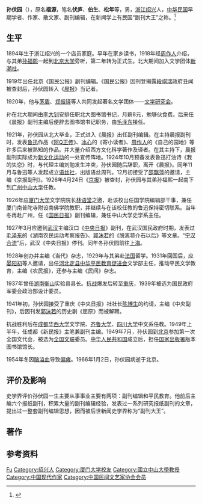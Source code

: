 {{Infobox_Person
| name = 孙伏园
|image= 
|box_width= 150px
|occupation=学者、作家、散文家
| period = 
|birth_name=福源
| other_names =伏庐、伯生、松年等
| Sex = 男
|birth_date= 1894年
|birth_place= {{QING-1889}}[[浙江|浙江]][[绍兴|绍兴]]
|death_date= {{death date and age|1966|1|2|1894}}
|death_place= {{CHN}}[[北京市|北京市]]
| nationality ={{PRC}}
| residence =
| party = 
|education= [[北京大学|北京大学]]
| religion =
|awards=
}}

'''孙伏园'''（{{bd|1894年||1966年|1月2日|catIdx=S孫}}），原名'''福源'''，笔名'''伏庐'''、'''伯生'''、'''松年'''等，男，[[浙江|浙江]][[绍兴|绍兴]]人，[[中华民国|中华民国]]早期学者、作家、散文家、副刊编辑，在新闻学上有民国“副刊大王”之称。<ref>{{Cite web|title=《京报副刊》研究|url=http://media.people.com.cn/GB/22114/42328/97951/6075773.html|accessdate=2020-01-16|work=传媒--人民网|archive-date=2020-04-13|archive-url=https://web.archive.org/web/20200413094454/http://media.people.com.cn/GB/22114/42328/97951/6075773.html|dead-url=yes}}</ref>

== 生平 ==
1894年生于浙江绍兴的一个店员家庭。早年在家乡读书，1918年经[[周作人|周作人]]介绍，与其弟[[孙福熙|孙福熙]]一起到[[北京大学|北京大学]]旁听，第二年转为正式生。北大期间加入文学团体[[新潮社|新潮社]]。

1919年出任北京《国民公报》副刊编辑。《国民公报》因刊登揭露[[段祺瑞|段祺瑞]]政府丑闻被查封后，孙伏园转入《[[晨报|晨报]]》当记者。

1920年，他与[[茅盾|茅盾]]、[[郑振铎|郑振铎]]等人共同发起著名文学团体——[[文学研究会|文学研究会]]。

孙在北大期间由[[李大钊|李大钊]]安排任职北大图书馆书记，月薪8元，勉够伙食费。后来任《晨报》副刊主编后便辞去图书馆书记职务，由[[毛泽东|毛泽东]]接任。

1921年，孙伏园从北大毕业，正式进入《晨报》出任副刊编辑。在主持晨报副刊时，发表[[鲁迅|鲁迅]]作品《[[阿Q正传|阿Q正传]]》、[[冰心|冰心]]的《寄小读者》、[[周作人|周作人]]的《自己的园地》等许多后来被熟知的作品。并大量介绍西方文化科学著作及译者。在其主持下，晨报副刊实际成为[[新文化运动|新文化运动]]的一处宣传阵地。1924年10月预备发表鲁迅打油诗《我的失恋》时，与代理主编刘勉发生冲突，孙伏园随后辞职，离开《晨报》。同年11月与鲁迅等人发起成立[[语丝社|语丝社]]，出版语丝周刊。12月初接受了[[邵飘萍|邵飘萍]]的邀请，主编《京报副刊》。1926年4月24日《[[京报|京报]]》被查封，孙伏园与其弟孙福熙一起南下到[[广州|广州]][[中山大学|中山大学]]任教。

1926年应[[厦门大学|厦门大学]]文学院院长[[林语堂|林语堂]]之邀，赴该校出任国学院编辑部干事，兼任厦门南普陀寺附设南佛学院教职，并继续与在该校任教的鲁迅保持密切联系。当年冬再赴广州，任《[[国民日报|国民日报]]》副刊编辑，兼任中山大学史学系主任。

1927年3月应邀到[[武汉|武汉]]主编汉口《[[中央日报|中央日报]]》副刊，在武汉国民政府时期，发表过[[毛泽东|毛泽东]]的《湖南农民运动考察报告》、[[郭沫若|郭沫若]]的《脱离蒋介石以后》等文章。“[[宁汉合流|宁汉合流]]”后，武汉《中央日报》停刊。同年冬孙伏园前往[[上海|上海]]。

1928年创办并主编《当代》杂志，1929年与其弟赴[[法国|法国]]留学。1931年回国后，应[[晏阳初|晏阳初]]等人邀请，出任[[河北|河北]][[定县|定县]][[中华平民教育促进会|中华平民教育促进会]]文学部主任，推动平民文学教育，主编《农民报》，还参与主编《民间》杂志。

1937年曾任[[湖南|湖南]][[衡山|衡山]]实验县县长。[[抗战|抗战]]爆发后转至[[重庆|重庆]]，1939年被选为国民政府军委会政治部设计委员。

1941年初，孙伏园接受了重庆《中央日报》社社长[[陈博生|陈博生]]的约请，主编《中央副刊》，后因刊发[[郭沫若|郭沫若]]的历史剧《屈原》而被解聘。

抗战胜利后在[[成都|成都]][[华西大学|华西大学]]文学院、[[齐鲁大学|齐鲁大学]]、[[四川大学|四川大学]]中文系任教。1949年上半年，任成都《新民报》主笔兼副刊主编。1949年7月，孙伏园到[[北京|北京]]参加第一次全国文代会，被选为[[全国文联|全国文联]]委员。[[中华人民共和国|中华人民共和国]]成立后，担任[[中華人民共和國新聞出版總署|国家出版署]]版本图书馆馆长。

1954年冬因[[脑溢血|脑溢血]]导致[[偏瘫|偏瘫]]。1966年1月2日，孙伏园病逝于北京。

== 评价及影响 ==
史学界评价孙伏园一生主要从事事业主要有两项：副刊编辑和平民教育。他前后主编六个报纸副刊，积累大量的副刊编辑经验，发表过一系列研究报纸副刊的文章，提出过一整套副刊编辑思想，因而被后世新闻史学界称为“副刊大王”。

== 著作 ==

== 参考资料 ==
{{reflist}}

{{中国近现代文学}}
{{中国民间文艺研究会第一届理事会}}
{{中国文学艺术界联合会第二届全国委员会}}
{{中国文学艺术界联合会第三届全国委员会}}

{{Authority control}}
{{DEFAULTSORT:Sun孙}}
[[Category:孙姓|Fu]]
[[Category:绍兴人|Category:绍兴人]]
[[Category:厦门大学校友|Category:厦门大学校友]]
[[Category:國立中山大學教授|Category:國立中山大學教授]]
[[Category:中国现代作家|Category:中国现代作家]]
[[Category:中国民间文艺家协会会员|Category:中国民间文艺家协会会员]]